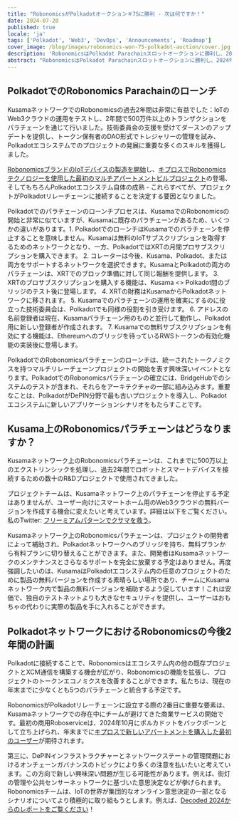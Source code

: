```yaml
---
title: "RobonomicsがPolkadotオークション＃75に勝利 - 次は何ですか！"
date: 2024-07-20
published: true
locale: 'ja'
tags: ['Polkadot', 'Web3', 'DevOps', 'Announcements', 'Roadmap']
cover_image: /blog/images/robonomics-won-75-polkadot-auction/cover.jpg
description: 'RobonomicsはPolkadot Parachainスロットオークションに勝利し、2024年9月25日からPolkadotリレーチェーンに接続されます。以下に、ローンチ計画、Kusamaネットワーク上のパラチェーンで何が起こるか、次の2年間のスロットリース中に達成しようとすることが記載されています。'
abstract: "RobonomicsはPolkadot Parachainスロットオークションに勝利し、2024年9月25日からPolkadotリレーチェーンに接続されます。以下には、(1) ローンチ計画、(2) Kusamaネットワーク上のパラチェーンで何が起こるか、および(3) 次の2年間のスロットリース中に達成しようとすることが記載されています。"
---
```


## PolkadotでのRobonomics Parachainのローンチ

KusamaネットワークでのRobonomicsの過去2年間は非常に有益でした：IoTのWeb3クラウドの運用をテストし、2年間で500万件以上のトランザクションをパラチェーンを通じて行いました。技術委員会の支援を受けてダースンのアップデートを提供し、トークン保有者のDAO形式でトレジャリーの管理を試み、Polkadotエコシステムでのプロジェクトの発展に重要な多くのスキルを獲得しました。

[RobonomicsブランドのIoTデバイスの製造を開始](https://x.com/RobonomicsHW)し、[キプロスでRobonomicsテクノロジーを使用した最初のマルチアパートメントビルプロジェクト](https://robonomics.network/blog/cyprus-residence-with-home-assistant/)の登場、そしてもちろんPolkadotエコシステム自体の成熟 - これらすべてが、プロジェクトがPolkadotリレーチェーンに接続することを決定する要因となりました。

Polkadotでのパラチェーンのローンチプロセスは、KusamaでのRobonomicsの開始と非常に似ていますが、Kusamaに既存のパラチェーンがあるため、いくつかの違いがあります。1. PolkadotでのローンチはKusamaでのパラチェーンを停止することを意味しません。Kusamaは無料のIoTサブスクリプションを取得するためのネットワークとなり、一方、PolkadotではXRTの月間プロサブスクリプションを購入できます。
2. コレーターは今後、Kusama、Polkadot、または両方をサポートするネットワークを選択できます。KusamaとPolkadotの両方のパラチェーンは、XRTでのブロック準備に対して同じ報酬を提供します。
3. XRTのプロサブスクリプションを購入する機能は、Kusama \<\> Polkadot間のブリッジのテスト後に登場します。
4. XRTの財務はKusamaからPolkadotネットワークに移されます。
5. Kusamaでのパラチェーンの運用を確実にするのに役立った技術委員会は、Polkadotでも同様の役割を引き受けます。
6. アドレスの名前登録者は現在、Kusamaパラチェーン用のものと並行して動作し、Polkadot用に新しい登録者が作成されます。
7. Kusamaでの無料サブスクリプションを有効にする機能は、Ethereumへのブリッジを待っているRWSトークンの有効化機能の実装後に登場します。

<RbImage zoom src="/blog/images/robonomics-won-75-polkadot-auction/infographic-Robonomics-Subscription-in-Polkadot.jpg" alt="PolkadotにおけるRobonomicsサブスクリプションインフォグラフィック" />

PolkadotでのRobonomicsパラチェーンのローンチは、統一されたトークノミクスを持つマルチリレーチェーンプロジェクトの開始を表す興味深いイベントとなります。PolkadotでのRobonomicsパラチェーンの確立には、BridgeHubでのシステムのテストが含まれ、それらをアーキテクチャの一部に組み込みます。重要なことは、PolkadotがDePIN分野で最も古いプロジェクトを導入し、Polkadotエコシステムに新しいアプリケーションシナリオをもたらすことです。

## Kusama上のRobonomicsパラチェーンはどうなりますか？

Kusamaネットワーク上のRobonomicsパラチェーンは、これまでに500万以上のエクストリンシックを処理し、過去2年間でロボットとスマートデバイスを接続するための数十のR&Dプロジェクトで使用されてきました。

プロジェクトチームは、Kusamaネットワーク上のパラチェーンを停止する予定はありませんが、ユーザー向けにスマートホーム用のWeb3クラウドの無料バージョンを作成する機会に変えたいと考えています。詳細は以下をご覧ください。私のTwitter: [フリーミアムパターンでクサマを救う](https://x.com/EnsRationis/status/1742535268492615983)。

Kusamaネットワーク上のRobonomicsパラチェーンは、プロジェクトの開発者によって補助され、Polkadotネットワークへのブリッジを持ち、無料プランから有料プランに切り替えることができます。また、開発者はKusamaネットワークのメンテナンスとさらなるサポートを完全に放棄する予定はありません。再度強調したいのは、KusamaはPolkadotエコシステム内の任意のプロジェクトのために製品の無料バージョンを作成する素晴らしい場所であり、チームにKusamaネットワーク内で製品の無料バージョンを補助するよう促しています！これは安価で、独自のテストネットよりも大きなセキュリティを提供し、ユーザーはおもちゃの代わりに実際の製品を手に入れることができます。

## PolkadotネットワークにおけるRobonomicsの今後2年間の計画

Polkadotに接続することで、Robonomicsはエコシステム内の他の既存プロジェクトとXCM通信を構築する機会が広がり、Robonomicsの機能を拡張し、プロジェクトのトークンエコノミクスを改善することができます。私たちは、現在の年末までに少なくとも5つのパラチェーンと統合する予定です。

RobonomicsがPolkadotリレーチェーンに設立する際の2番目に重要な要素は、Kusamaネットワークでの存在中にチームが避けてきた商業サービスの開始です。最初の商用Roboserviceは、2024年10月にポルカドットをバックボーンとして立ち上げられ、年末までに[キプロスで新しいアパートメントを購入した最初のユーザー](https://robonomics.network/blog/cyprus-residence-with-home-assistant/)が期待されます。

第三に、DePINインフラストラクチャーとネットワークステートの管理問題におけるオンチェーンガバナンスのトピックにより多くの注意を払いたいと考えています。この方向で新しい興味深い問題が生じる可能性があります。例えば、街灯の管理や公共センサーネットワークに基づいた意思決定などが挙げられます。Robonomicsチームは、IoTの世界が集団的なオンライン意思決定の一部となるシナリオについてより積極的に取り組もうとします。例えば、[Decoded 2024からのレポートをご覧ください](https://robonomics.network/blog/beer-bar-decoded2024/)！

<RbImage alt="" src="/blog/images/robonomics-won-75-polkadot-auction/Robonomics-flies-into-Polkadot.gif"/>